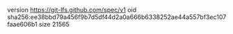 version https://git-lfs.github.com/spec/v1
oid sha256:ee38bbd79a456f9b7d5df44d2a0a666b6338252ae44a557bf3ec107faae606b1
size 21565
